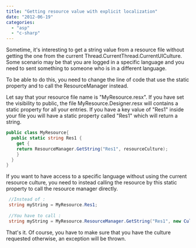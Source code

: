 ```yaml
---
title: "Getting resource value with explicit localization"
date: "2012-06-19"
categories: 
  - "asp"
  - "c-sharp"
---
```


Sometime, it's interesting to get a string value from a resource file without getting the one from the current Thread.CurrentThread.CurrentUICulture. Some scenario may be that you are logged in a specific language and you need to sent something to someone who is in a different language.

To be able to do this, you need to change the line of code that use the static property and to call the ResourceManager instead.

Let say that your resource file name is "MyResource.resx". If you have set the visibility to public, the file MyResource.Designer.resx will contains a static property for all your entries. If you have a key value of "Res1" inside your file you will have a static property called "Res1" which will return a string.


```csharp
public class MyResource{ 
  public static string Res1 { 
    get { 
    return ResourceManager.GetString("Res1", resourceCulture); 
    } 
  } 
} 
```

If you want to have access to a specific language without using the current resource culture, you need to instead calling the resource by this static property to call the resource manager directly.


```csharp
 //Instead of : 
 string myString = MyResource.Res1; 
 
 //You have to call : 
 string myString = MyResource.ResourceManager.GetString("Res1", new CultureInfo("FR")); 
```

That's it. Of course, you have to make sure that you have the culture requested otherwise, an exception will be thrown.
